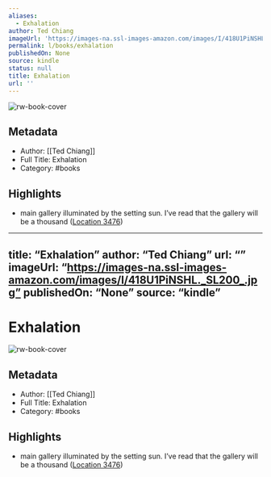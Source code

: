 ```yaml
---
aliases:
  - Exhalation
author: Ted Chiang
imageUrl: 'https://images-na.ssl-images-amazon.com/images/I/418U1PiNSHL._SL200_.jpg'
permalink: l/books/exhalation
publishedOn: None
source: kindle
status: null
title: Exhalation
url: ''
---
```

![rw-book-cover](https://images-na.ssl-images-amazon.com/images/I/418U1PiNSHL._SL200_.jpg)

## Metadata

- Author: [[Ted Chiang]]
- Full Title: Exhalation
- Category: #books

## Highlights

- main gallery illuminated by the setting sun. I’ve read that the gallery will be a thousand ([Location 3476](https://readwise.io/to_kindle?action=open&asin=B07GD46PQZ&location=3476))

---

title: “Exhalation”
author: “Ted Chiang”
url: “”
imageUrl: “https://images-na.ssl-images-amazon.com/images/I/418U1PiNSHL._SL200_.jpg”
publishedOn: “None”
source: “kindle”
---

# Exhalation

![rw-book-cover](https://images-na.ssl-images-amazon.com/images/I/418U1PiNSHL._SL200_.jpg)

## Metadata

- Author: [[Ted Chiang]]
- Full Title: Exhalation
- Category: #books

## Highlights

- main gallery illuminated by the setting sun. I’ve read that the gallery will be a thousand ([Location 3476](https://readwise.io/to_kindle?action=open&asin=B07GD46PQZ&location=3476))
